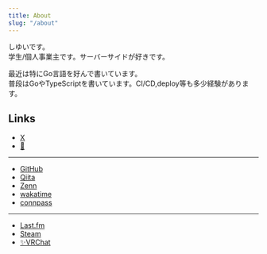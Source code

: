 ```yaml
---
title: About
slug: "/about"
---
```



しゆいです。  
学生/個人事業主です。サーバーサイドが好きです。  

最近は特にGo言語を好んで書いています。  
普段はGoやTypeScriptを書いています。CI/CD,deploy等も多少経験があります。  

## Links

- [X](https://x.com/shiii_i_)
- [🔑](https://x.com/sushiii_i_)
---
- [GitHub](https://github.com/Sigumaa)
- [Qiita](https://qiita.com/Siguma)
- [Zenn](https://zenn.dev/shiyui)
- [wakatime](https://wakatime.com/@Sigumaa)
- [connpass](https://connpass.com/user/Sigumaa/)
---
- [Last.fm](https://www.last.fm/ja/user/shiyui)
- [Steam](https://steamcommunity.com/id/sushiyui/)
- [✨VRChat](https://vrchat.com/home/user/usr_34efacfd-efcf-456c-a5e8-6685a4994153)

